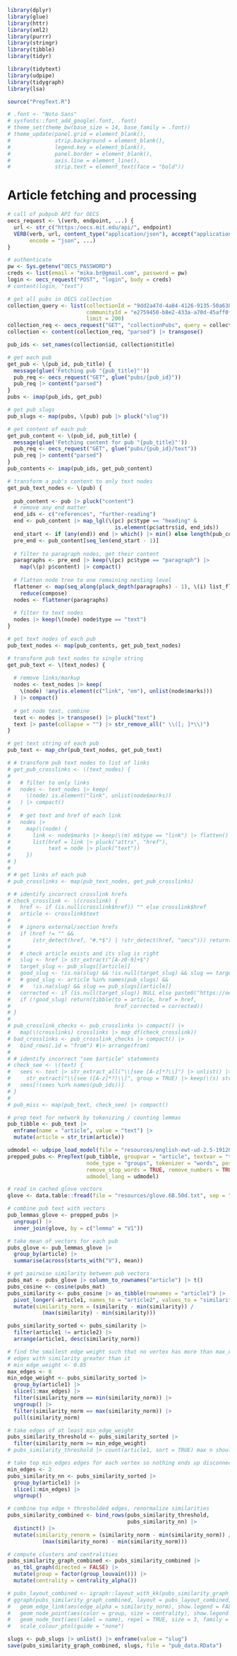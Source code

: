 ```r
library(dplyr)
library(glue)
library(httr)
library(xml2)
library(purrr)
library(stringr)
library(tibble)
library(tidyr)

library(tidytext)
library(udpipe)
library(tidygraph)
library(lsa)

source("PrepText.R")

# .font <- "Noto Sans"
# sysfonts::font_add_google(.font, .font)
# theme_set(theme_bw(base_size = 14, base_family = .font))
# theme_update(panel.grid = element_blank(),
#              strip.background = element_blank(),
#              legend.key = element_blank(),
#              panel.border = element_blank(),
#              axis.line = element_line(),
#              strip.text = element_text(face = "bold"))
```

# Article fetching and processing

```r
# call of pubpub API for OECS
oecs_request <- \(verb, endpoint, ...) {
  url <- str_c("https:/oecs.mit.edu/api/", endpoint)
  VERB(verb, url, content_type("application/json"), accept("application/json"),
       encode = "json", ...)
}

# authenticate
pw <- Sys.getenv("OECS_PASSWORD")
creds <- list(email = "mika.br@gmail.com", password = pw)
login <- oecs_request("POST", "login", body = creds)
# content(login, "text")

# get all pubs in OECS collection
collection_query <- list(collectionId = "9dd2a47d-4a84-4126-9135-50a6383c26a9",
                         communityId = "e2759450-b8e2-433a-a70d-45aff0f75d45",
                         limit = 200)
collection_req <- oecs_request("GET", "collectionPubs", query = collection_query)
collection <- content(collection_req, "parsed") |> transpose()

pub_ids <- set_names(collection$id, collection$title)

# get each pub
get_pub <- \(pub_id, pub_title) {
  message(glue('Fetching pub "{pub_title}"'))
  pub_req <- oecs_request("GET", glue("pubs/{pub_id}"))
  pub_req |> content("parsed")
}
pubs <- imap(pub_ids, get_pub)

# get pub slugs
pub_slugs <- map(pubs, \(pub) pub |> pluck("slug"))

# get content of each pub
get_pub_content <- \(pub_id, pub_title) {
  message(glue('Fetching content for pub "{pub_title}"'))
  pub_req <- oecs_request("GET", glue("pubs/{pub_id}/text"))
  pub_req |> content("parsed")
}
pub_contents <- imap(pub_ids, get_pub_content)

# transform a pub's content to only text nodes
get_pub_text_nodes <- \(pub) {
  
  pub_content <- pub |> pluck("content")
  # remove any end matter
  end_ids <- c("references", "further-reading")
  end <- pub_content |> map_lgl(\(pc) pc$type == "heading" &
                                  is.element(pc$attrs$id, end_ids))
  end_start <- if (any(end)) end |> which() |> min() else length(pub_content)
  pre_end <- pub_content[seq_len(end_start - 1)]
  
  # filter to paragraph nodes, get their content
  paragraphs <- pre_end |> keep(\(pc) pc$type == "paragraph") |>
    map(\(p) p$content) |> compact()
  
  # flatten node tree to one remaining nesting level
  flattener <- map(seq_along(pluck_depth(paragraphs) - 1), \(i) list_flatten) |>
    reduce(compose)
  nodes <- flattener(paragraphs)
  
  # filter to text nodes
  nodes |> keep(\(node) node$type == "text")
}

# get text nodes of each pub
pub_text_nodes <- map(pub_contents, get_pub_text_nodes)

# transform pub text nodes to single string
get_pub_text <- \(text_nodes) {
  
  # remove links/markup
  nodes <- text_nodes |> keep(
    \(node) !any(is.element(c("link", "em"), unlist(node$marks)))
  ) |> compact()
  
  # get node text, combine
  text <- nodes |> transpose() |> pluck("text")
  text |> paste(collapse = "") |> str_remove_all(" \\([; ]*\\)")
}

# get text string of each pub
pub_text <- map_chr(pub_text_nodes, get_pub_text)

# # transform pub text nodes to list of links
# get_pub_crosslinks <- \(text_nodes) {
#   
#   # filter to only links
#   nodes <- text_nodes |> keep(
#     \(node) is.element("link", unlist(node$marks))
#   ) |> compact()
#   
#   # get text and href of each link
#   nodes |>
#     map(\(node) {
#       link <- node$marks |> keep(\(m) m$type == "link") |> flatten()
#       list(href = link |> pluck("attrs", "href"),
#            text = node |> pluck("text"))
#     })
# }
# 
# # get links of each pub
# pub_crosslinks <- map(pub_text_nodes, get_pub_crosslinks)
```

```r
# # identify incorrect crosslink hrefs
# check_crosslink <- \(crosslink) {
#   href <- if (is.null(crosslink$href)) "" else crosslink$href
#   article <- crosslink$text
#   
#   # ignore external/section hrefs
#   if (href != "" &&
#       (str_detect(href, "#.*$") | !str_detect(href, "oecs"))) return(NULL)
#   
#   # check article exists and its slug is right
#   slug <- href |> str_extract("[A-z0-9]+$")
#   target_slug <- pub_slugs[[article]]
#   good_slug <- !is.na(slug) && !is.null(target_slug) && slug == target_slug
#   # good_slug <- article %in% names(pub_slugs) &&
#   #   !is.na(slug) && slug == pub_slugs[[article]]
#   corrected <- if (is.null(target_slug)) NULL else paste0("https://oecs.mit.edu/pub/", target_slug)
#   if (!good_slug) return(tibble(to = article, href = href,
#                                 href_corrected = corrected))
# }
# 
# pub_crosslink_checks <- pub_crosslinks |> compact() |>
#   map(\(crosslinks) crosslinks |> map_df(check_crosslink))
# bad_crosslinks <- pub_crosslink_checks |> compact() |>
#   bind_rows(.id = "from") #|> arrange(from)
# 
# # identify incorrect "see $article" statements
# check_see <- \(text) {
#   sees <- text |> str_extract_all("\\[see [A-z]*?\\]") |> unlist() |>
#     str_extract("\\[see ([A-z]*?)\\]", group = TRUE) |> keep(\(s) str_length(s) > 0)
#   sees[!(sees %in% names(pub_ids))]
# }
# 
# pub_miss <- map(pub_text, check_see) |> compact()
```

```r
# prep text for network by tokenizing / counting lemmas
pub_tibble <- pub_text |>
  enframe(name = "article", value = "text") |>
  mutate(article = str_trim(article))

udmodel <- udpipe_load_model(file = "resources/english-ewt-ud-2.5-191206.udpipe")
prepped_pubs <- PrepText(pub_tibble, groupvar = "article", textvar = "text",
                         node_type = "groups", tokenizer = "words", pos = "nouns",
                         remove_stop_words = TRUE, remove_numbers = TRUE,
                         udmodel_lang = udmodel)

# read in cached glove vectors
glove <- data.table::fread(file = "resources/glove.6B.50d.txt", sep = " ", quote = "")

# combine pub text with vectors
pub_lemmas_glove <- prepped_pubs |>
  ungroup() |>
  inner_join(glove, by = c("lemma" = "V1"))

# take mean of vectors for each pub
pubs_glove <- pub_lemmas_glove |>
  group_by(article) |>
  summarise(across(starts_with("V"), mean))

# get pairwise similarity between pub vectors
pubs_mat <- pubs_glove |> column_to_rownames("article") |> t()
pubs_cosine <- cosine(pubs_mat)
pubs_similarity <- pubs_cosine |> as_tibble(rownames = "article1") |>
  pivot_longer(-article1, names_to = "article2", values_to = "similarity") |>
  mutate(similarity_norm = (similarity - min(similarity)) /
           (max(similarity) - min(similarity)))
```

```r
pubs_similarity_sorted <- pubs_similarity |>
  filter(article1 != article2) |>
  arrange(article1, desc(similarity_norm))

# find the smallest edge weight such that no vertex has more than max_edges
# edges with similarity greater than it
# min_edge_weight <- 0.85
max_edges <- 8
min_edge_weight <- pubs_similarity_sorted |>
  group_by(article1) |>
  slice(1:max_edges) |>
  filter(similarity_norm == min(similarity_norm)) |>
  ungroup() |>
  filter(similarity_norm == max(similarity_norm)) |>
  pull(similarity_norm)

# take edges of at least min_edge_weight
pubs_similarity_threshold <- pubs_similarity_sorted |>
  filter(similarity_norm >= min_edge_weight)
# pubs_similarity_threshold |> count(article1, sort = TRUE) max n should be max_edges

# take top min_edges edges for each vertex so nothing ends up disconnected
min_edges <- 2
pubs_similarity_nn <- pubs_similarity_sorted |>
  group_by(article1) |>
  slice(1:min_edges) |>
  ungroup()

# combine top edge + thresholded edges, renormalize similarities
pubs_similarity_combined <- bind_rows(pubs_similarity_threshold,
                                      pubs_similarity_nn) |>
  distinct() |>
  mutate(similarity_renorm = (similarity_norm - min(similarity_norm)) /
           (max(similarity_norm) - min(similarity_norm)))

# compute clusters and centralities
pubs_similarity_graph_combined <- pubs_similarity_combined |>
  as_tbl_graph(directed = FALSE) |>
  mutate(group = factor(group_louvain())) |>
  mutate(centrality = centrality_alpha())

# pubs_layout_combined <- igraph::layout_with_kk(pubs_similarity_graph_combined)
# ggraph(pubs_similarity_graph_combined, layout = pubs_layout_combined, weights = similarity_norm) +
#   geom_edge_link(aes(edge_alpha = similarity_norm), show.legend = FALSE) +
#   geom_node_point(aes(color = group, size = centrality), show.legend = FALSE) +
#   geom_node_text(aes(label = name), repel = TRUE, size = 3, family = .font) +
#   scale_colour_ptol(guide = "none")
```

```r
slugs <- pub_slugs |> unlist() |> enframe(value = "slug")
save(pubs_similarity_graph_combined, slugs, file = "pub_data.RData")
```
